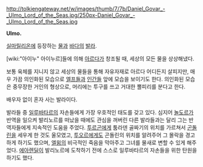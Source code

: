 http://tolkiengateway.net/w/images/thumb/7/7b/Daniel_Govar_-_Ulmo_Lord_of_the_Seas.jpg/250px-Daniel_Govar_-_Ulmo_Lord_of_the_Seas.jpg

'''Ulmo.'''

[[실마릴리온]]에 등장하는 [[물]]과 [[바다]]의 [[발라]].

[wiki:"아이누" 아이누르]들에 의해 [[아르다]]가 창조될 때, 세상의 모든 물을 상상해냈다. 

보통 육체를 지니지 않고 세상의 물들을 통해 자유자재로 아르다 어디든지 살피지만, 매우 가끔 의인화된 모습으로 [[엘프]]들과 [[인간]]들 앞에 모습을 보이기도 한다. 의인화된 모습은 중무장한 거인의 형상으로, 머리에는 투구를 쓰고 거대한 뿔피리를 분다고 한다.

배우자 없이 혼자 사는 발라이다.

발라들 중 [[일루바타르]]의 자손들에게 가장 우호적인 태도를 갖고 있다. 심지어 [[놀도르]]가 반역을 일으켜 발리노르를 떠났을 때에도 관심을 꺼버린 다른 발라들과는 달리 그는 반역자들에게 지속적인 도움을 주었다. [[투르곤]]에게 툼라덴 골짜기의 위치를 가르쳐서 [[곤돌린]]을 세우게 한 것도 울모였고, [[투오르]]에게도 곤돌린의 위치를 알려주어 그 몰락을 경고하게 하기도 했으며, [[엘윙]]의 비극적인 죽음을 막아주고 그녀를 물새로 변할 수 있게 해주었다. [[에아렌딜]]이 발리노르에 도착하기 전에 스스로 일루바타르의 자손들을 위한 탄원을 하기도 했다.
